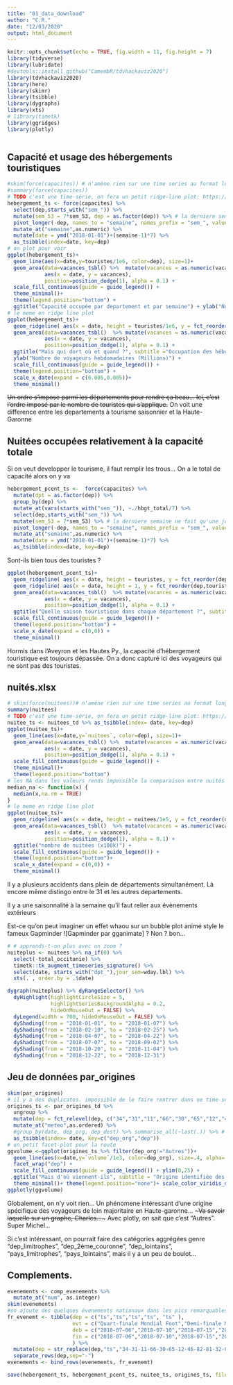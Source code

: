 ```yaml
---
title: "01_data_download"
author: "C.R."
date: "12/03/2020"
output: html_document
---
```


```r
knitr::opts_chunk$set(echo = TRUE, fig.width = 11, fig.height = 7)
library(tidyverse)
library(lubridate)
#devtools::install_github("CamembR/tdvhackaviz2020")
library(tdvhackaviz2020)
library(here)
library(skimr)
library(tsibble)
library(dygraphs)
library(xts)
# library(timetk)
library(ggridges)
library(plotly)
```

```r

```

## Capacité et usage des hébergements touristiques

```r
#skim(force(capacites)) # n'amène rien sur une time series au format long
#summary(force(capacites))
# TODO c'est une time-série, on fera un petit ridge-line plot: https://www.data-to-viz.com/graph/ridgeline.html
hebergement_ts <- force(capacites) %>%
  select(dep,starts_with("sem_")) %>% 
  mutate(sem_53 = 7*sem_53, dep = as.factor(dep)) %>% # la derniere semaine ne fait qu'une journee, ça fait tâche sur les graphes
  pivot_longer(-dep, names_to = "semaine", names_prefix = "sem_", values_to="touristes") %>%
  mutate_at("semaine",as.numeric) %>% 
  mutate(date = ymd("2018-01-01")+(semaine-1)*7) %>% 
  as_tsibble(index=date, key=dep)
# on plot pour voir
ggplot(hebergement_ts)+
  geom_line(aes(x=date,y=touristes/1e6, color=dep), size=1)+
  geom_area(data=vacances_tsbl() %>%  mutate(vacances = as.numeric(vacances) * max(hebergement_ts$touristes , na.rm = TRUE)/1e6), 
            aes(x = date, y = vacances),
            position=position_dodge(1), alpha = 0.1) + 
  scale_fill_continuous(guide = guide_legend()) +
  theme_minimal()+
  theme(legend.position="bottom") +
  ggtitle("Capacité occupée par departement et par semaine") + ylab("Nombre de voyageurs hebdomadaires (Millions)")
# le meme en ridge line plot
ggplot(hebergement_ts)+
  geom_ridgeline( aes(x = date, height = touristes/1e6, y = fct_reorder(dep,touristes)), alpha=0.7) +
  geom_area(data=vacances_tsbl()  %>% mutate(vacances = as.numeric(vacances) *15.6), 
            aes(x = date, y = vacances),
            position=position_dodge(1), alpha = 0.1) +
  ggtitle("Mais qui dort où et quand ?", subtitle ="Occupation des hébergements touristiques par département") + 
  ylab("Nombre de voyageurs hebdomadaires (Millions)") + 
  scale_fill_continuous(guide = guide_legend()) +
  theme(legend.position="bottom") + 
  scale_x_date(expand = c(0.005,0.005))+
  theme_minimal()
```
~~Un ordre s'impose parmi les départements pour rendre ça beau... Ici, c'est l'ordre imposé par le nombre de touristes qui s'applique.~~
On voit une difference entre les departements à tourisme saisonnier et la Haute-Garonne

## Nuitées occupées relativement à la capacité totale

Si on veut developper le tourisme, il faut remplir les trous... On a le total de capacité alors on y va
```r
hebergement_pcent_ts <-  force(capacites) %>%
  mutate(dpt = as.factor(dep)) %>% 
  group_by(dep) %>% 
  mutate_at(vars(starts_with("sem_")), ~./hbgt_total/7) %>% 
  select(dep,starts_with("sem_")) %>% 
  mutate(sem_53 = 7*sem_53) %>% # la derniere semaine ne fait qu'une journee, ça fait tache sur les graphes
  pivot_longer(-dep, names_to = "semaine", names_prefix = "sem_", values_to="touristes") %>%
  mutate_at("semaine",as.numeric) %>% 
  mutate(date = ymd("2018-01-01")+(semaine-1)*7) %>% 
  as_tsibble(index=date, key=dep)

```

Sont-ils bien tous des touristes ?
```r
ggplot(hebergement_pcent_ts)+
  geom_ridgeline( aes(x = date, height = touristes, y = fct_reorder(dep,touristes)), alpha=0.5, color="darkred", min_height = .3, scale=.5) +
  geom_ridgeline( aes(x = date, height = 1, y = fct_reorder(dep,touristes)), alpha=0.01, color="black", scale=.5, size=0.1) +
  geom_area(data=vacances_tsbl()  %>% mutate(vacances = as.numeric(vacances) *15), 
            aes(x = date, y = vacances),
            position=position_dodge(1), alpha = 0.1) +
  ggtitle("Quelle saison touristique dans chaque département ?", subtitle="Taux d'occupation des hébergements touristiques par departement, 100 % représenté par la fine ligne noire, on ne représente pas en dessous de 30%") + ylab("Nombre de voyageurs par semaine (pourcent) ")+  
  scale_fill_continuous(guide = guide_legend()) +
  theme(legend.position="bottom") + 
  scale_x_date(expand = c(0,0)) +
  theme_minimal()
```
Hormis dans l'Aveyron et les Hautes Py., la capacité d'hébergement touristique est toujours dépassée. On a donc capturé ici des voyageurs qui ne sont pas des touristes.


## nuités.xlsx
```r
# skim(force(nuitees))# n'amène rien sur une time series au format long
summary(nuitees)
# TODO c'est une time-série, on fera un petit ridge-line plot: https://www.data-to-viz.com/graph/ridgeline.html
nuitee_ts <- nuitees_td %>% as_tsibble(index= date, key=dep)
ggplot(nuitee_ts)+
  geom_line(aes(x=date,y=`nuitees`, color=dep), size=1)+
  geom_area(data=vacances_tsbl() %>%  mutate(vacances = as.numeric(vacances) *max(nuitee_ts$nuitees, na.rm = T)), 
            aes(x = date, y = vacances),
            position=position_dodge(1), alpha = 0.1) +
  scale_fill_continuous(guide = guide_legend()) +
  theme_minimal()+
  theme(legend.position="bottom")
# les NA dans les valeurs rends impossible la comparaison entre nuités et le fct_reorder bouhhh
median_na <- function(x) {
  median(x,na.rm = TRUE)
}
# le meme en ridge line plot
ggplot(nuitee_ts)+
  geom_ridgeline( aes(x = date, height = nuitees/1e5, y = fct_reorder(dep, `nuitees`, .fun=median_na)), alpha=0.5) +
  geom_area(data=vacances_tsbl()  %>% mutate(vacances = as.numeric(vacances) *17), 
            aes(x = date, y = vacances),
            position=position_dodge(1), alpha = 0.1) +
  ggtitle("nombre de nuitées (x100k)") + 
  scale_fill_continuous(guide = guide_legend()) +
  theme(legend.position="bottom")+
  scale_x_date(expand = c(0,0)) +
  theme_minimal()

```

Il y a plusieurs accidents dans plein de départements simultanément.
Là encore même distingo entre le 31 et les autres departements.

Il y a une saisonnalité à la semaine qu'il faut relier aux évènements extérieurs

Est-ce qu'on peut imaginer un effet whaou sur un bubble plot animé style le fameux Gapminder ![Gapminder par gganimate] ? Non ? bon...


```r
# # apprends-t-on plus avec un zoom ?
nuiteplus <- nuitees %>% na_if(0) %>%
  select(-total_occitanie) %>%
  timetk::tk_augment_timeseries_signature() %>%
  select(date, starts_with("dpt_"),jour_sem=wday.lbl) %>%
  xts(. , order.by = .$date)

dygraph(nuiteplus) %>% dyRangeSelector() %>%
  dyHighlight(highlightCircleSize = 5, 
              highlightSeriesBackgroundAlpha = 0.2,
              hideOnMouseOut = FALSE) %>% 
  dyLegend(width = 700, hideOnMouseOut = FALSE) %>% 
  dyShading(from = "2018-01-01", to = "2018-01-07") %>%
  dyShading(from = "2018-02-10", to = "2018-02-25") %>%
  dyShading(from = "2018-04-07", to = "2018-04-22") %>%
  dyShading(from = "2018-07-07", to = "2018-09-02") %>%
  dyShading(from = "2018-10-20", to = "2018-11-04") %>%
  dyShading(from = "2018-12-22", to = "2018-12-31")
```


## Jeu de données par_origines 
```r
skim(par_origines)
# il y a des duplicates. impossible de le faire rentrer dans ne time-series sans les enlever !
origines_ts <- par_origines_td %>%
  ungroup %>% 
  mutate(dep = fct_relevel(dep, c("34","31","11","66","30","65","12","46","82","81","32","09","48"))) %>% 
  mutate_at("meteo",as.ordered) %>% 
  #group_by(date, dep_org, dep_dest) %>% summarise_all(~last(.)) %>% # filter duplicate
  as_tsibble(index= date, key=c("dep_org","dep"))
# un petit facet-plot pour la route
ggvolume <-ggplot(origines_ts %>% filter(dep_org!="Autres"))+
  geom_line(aes(x=date,y=`volume`/1e3, color=dep_org), size=.4, alpha=.6)+
  facet_wrap("dep") +
  scale_fill_continuous(guide = guide_legend()) + ylim(0,25) +
  ggtitle("Mais d'où viennent-ils", subtitle = "Origine identifiée des voyageurs dans chaque departement visité")+
  theme_minimal()+ theme(legend.position="none")+ scale_color_viridis_d(option="E") 
ggplotly(ggvolume)
```

Globalement, on n'y voit rien... Un phénomene intéressant d'une origine spécifique des voyageurs de loin  majoritaire en Haute-garonne... ~~~Va savoir laquelle sur un graphe, Charles...~~~ Avec plotly, on sait que c'est "Autres". Super Michel...

Si c'est intéressant, on pourrait faire des catégories aggrégées genre "dep_limitrophes", "dep_2éme_couronne", "dep_lointains", "pays_limitrophes", "pays_lointains", mais il y a un peu de boulot...

## Complements.

```r
evenements <- comp_evenements %>% 
  mutate_at("num", as.integer)
skim(evenements)
#on ajoute des quelques évenements nationaux dans les pics remarquables
fr_evenemt <- tibble(dep = c("ts","ts","ts","ts", "ts" ),
                     evt = c("Quart-finale Mondial Foot","Demi-finale Mondial Foot","Finale Mondial Foot","Rentrée scolaire","Gilets Jaunes A-1"),
                     deb = c("2018-07-06","2018-07-10","2018-07-15","2018-09-04","2018-11-17") %>% ymd,
                     fin = c("2018-07-06","2018-07-10","2018-07-15","2018-09-04","2018-11-18") %>% ymd
                     ) %>%
  mutate(dep = str_replace(dep,"ts","34-31-11-66-30-65-12-46-82-81-32-09-48")) %>%
  separate_rows(dep,sep="-")
evenements <- bind_rows(evenements, fr_evenemt)
```

```r
save(hebergement_ts, hebergement_pcent_ts, nuitee_ts, origines_ts, file=here("data/01_output.Rdata"))
```

